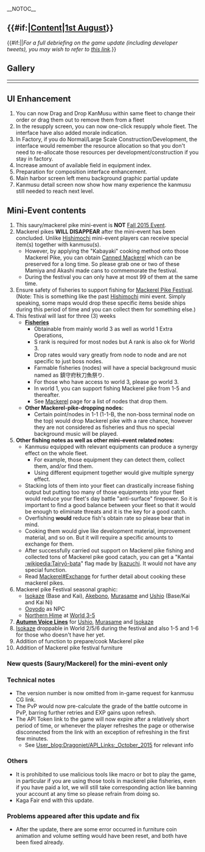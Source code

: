 __NOTOC__
== {{#if:{{{thread|}}}|[[Partials/Updates/2015_October_9th/Content|Content]]|[[Thread:338546|1st August]]}} ==
{{#if:{{{thread|}}}||''For a full debriefing on the game update (including developer tweets), you may wish to refer to [[Partials/Updates/2015_October_9th|this link]].''}}

==Gallery==
{| class="wikitable" style="width:250px;"
|-
| style="width:150px;" | {{ShipGraphicKai|Akebono/Mackerel Pike Festival|size=100px}}
| style="width:150px;" | {{ShipGraphicKai|Murasame/Mackerel Pike Festival|size=100px}}
| style="width:150px;" | {{ShipGraphicKai|Ushio/Mackerel Pike Festival|size=100px}}
| style="width:150px;" | {{ShipGraphicKai|Ushio/Kai Ni Mackerel Pike Festival|size=100px}}
| style="width:150px;" | {{ShipGraphicKai|Isokaze/Mackerel Pike Festival|size=100px}}
| style="width:150px;" | {{ShipGraphicKai|Isokaze/Kai Mackerel Pike Festival|size=100px}}
|}

==UI Enhancement==
#You can now Drag and Drop KanMusu within same fleet to change their order or drag them out to remove them from a fleet
#In the resupply screen, you can now one-click resupply whole fleet. The interface have also added morale indication.
#In Factory, if you do Normal/Large Scale Construction/Development, the interface would remember the resource allocation so that you don't need to re-allocate those resources per development/construction if you stay in factory.
#Increase amount of available field in equipment index. 
#Preparation for composition interface enhancement.
#Main harbor screen left menu background graphic partial update
#Kanmusu detail screen now show how many experience the kanmusu still needed to reach next level.

==Mini-Event contents==
# This saury/mackerel pike mini-event  is '''NOT''' [[Fall 2015 Event]].
# Mackerel pikes '''WILL DISAPPEAR''' after the mini-event has been concluded. Unlike [[Hishimochi]] mini-event players can receive special item(s) together with kanmusu(s).
#* However, by applying the "Kabayaki" cooking method onto those Mackerel Pike, you can obtain [[Canned Mackerel]] which can be preserved for a long time. So please grab one or two of these Mamiya and Akashi made cans to commemorate the festival.
#* During the festival you can only have at most 99 of them at the same time.
# Ensure safety of fisheries to support fishing for [[Mackerel|Mackerel Pike Festival]]. (Note: This is something like the past [[Hishimochi]] mini event. Simply speaking, some maps would drop these specific items beside ships during this period of time and you can collect them for something else.)
# This festival will last for three (3) weeks
#* [[Mackerel|'''Fisheries''']]
#** Obtainable from mainly world 3 as well as world 1 Extra Operations, 
#** S rank is required for most nodes but A rank is also ok for World 3.
#** Drop rates would vary greatly from node to node and are not specific to just boss nodes.
#** Farmable fisheries (nodes) will have a special background music named as 鎮守府秋刀魚祭り.
#** For those who have access to world 3, please go world 3.
#** In world 1, you can support fishing Mackerel pike from 1-5 and thereafter.
#** See [[Mackerel]] page for a list of nodes that drop them.
#* '''Other Mackerel-pike-dropping nodes:'''
#** Certain point/nodes in 1-1 (1-1-B, the non-boss terminal node on the top) would drop Mackerel pike with a rare chance, however they are not considered as fisheries and thus no special background music will be played.
# '''Other fishing notes as well as other mini-event related notes:'''
#* Kanmusu equipped with relevant equipments can produce a synergy effect on the whole fleet.
#** For example, those equipment they can detect them, collect them, and/or find them.
#** Using different equipment together would give multiple synergy effect.
#* Stacking lots of them into your fleet can drastically increase fishing output but putting too many of those equipments into your fleet would reduce your fleet's day battle "anti-surface" firepower. So it is important to find a good balance between your fleet so that it would be enough to eliminate threats and it is the key for a good catch.
#* Overfishing '''would''' reduce fish's obtain rate so please bear that in mind.
#* Cooking them would give like development material, improvement material, and so on. But it will require a specific amounts to exchange for them.
#* After successfully carried out support on Mackerel pike fishing and collected tons of Mackerel pike good catach, you can get a "Kantai [[:wikipedia:Tairyō-bata]]" flag made by [[Ikazuchi]]. It would not have any special function.
#* Read [[Mackerel#Exchange]] for further detail about cooking these mackerel pikes.
# Mackerel pike Festival seasonal graphic:
#* [[Isokaze/Gallery|Isokaze]] (Base and Kai), [[Akebono/Gallery|Akebono]], [[Murasame/Gallery|Murasame]] and [[Ushio/Gallery|Ushio]] (Base/Kai and Kai Ni)
#* [[Ooyodo]] as NPC
#* [[Northern Princess|Northern Hime]] at [[World_3#World_3-5_.E3.80.90Extra_Operation.E3.80.91_.E5.8C.97.E6.96.B9AL.E6.B5.B7.E5.9F.9F_Aleutian_Islands_Campaign|World 3-5]]
# '''[[Seasonal/Fall_2015|Autumn Voice Lines]]''' for [[Ushio]], [[Murasame]] and [[Isokaze]]
# [[Isokaze]] droppable in World 2/5/6 during the festival and also 1-5 and 1-6 for those who doesn't have her yet.
# Addition of function to prepare/cook Mackerel pike
# Addition of Mackerel pike festival furniture

===New quests (Saury/Mackerel) for the mini-event only===
{{QuestList|
{{Quest
|ID = BF1
|Title_JP = 秋刀魚漁：「秋刀魚」を収穫しよう！
|Title_EN = Pacific saury fishing: Let's go fish some saury!
|Requirements = Have 3 sauries in your inventory.
|Rewards_RSC = 300 / 0 / 0 / 0
|Rewards_Items = [[File:Sonar.png|30px|link=Type 93 Passive Sonar]][[Type 93 Passive Sonar]] X 1<br />[[File:Furniture fairy.png|30px|link=Furniture]][[Furniture|Furniture Fairy]] X 1
|Note = Unlocks: [[#BF2|BF2]]
}}
{{Quest
|ID = BF2
|Title_JP = 秋刀魚漁：「秋刀魚」をもっと収穫しなきゃ！
|Title_EN = Pacific saury fishing: Gotta get more saury!
|Requirements = Have 10 sauries in your inventory.
|Rewards_RSC = 550 / 0 / 0 / 0
|Rewards_Items = [[File:Sonar.png|30px|link=Type 3 SONAR]][[Type 3 SONAR]] X 1<br />[[File:Food supply ship irako.png|30px|link=Fatigue]][[Fatigue#Food_Supply_Ship_.22Irako.22|"Irako"]] X 3
|Note = Requires: [[#BF1|BF1]]<br>Unlocks: [[#BF3|BF3]]
}}
{{Quest
|ID = BF3
|Title_JP = 秋刀魚漁：もっと頑張ってもいいのよ！
|Title_EN = Pacific saury fishing: You can keep fishing, you know. Just saying.
|Requirements = Have 30 sauries in your inventory.
|Rewards_RSC = 800 / 300 / 300 / 300
|Rewards_Items = [[File:Sonar.png|30px|link=Type 4 Passive Sonar]][[Type 4 Passive Sonar]] X 1 <br />Fleet Fishery Banner
|Note = Requires: [[#BF2|BF2]]
}}
}}

===Technical notes===
* The version number is now omitted from in-game request for kanmusu CG link.
* The PvP would now pre-calculate the grade of the battle outcome in PvP, barring further retries and EXP gains upon refresh.
* The API Token link to the game will now expire after a relatively short period of time, or whenever the player refreshes the page or otherwise disconnected from the link with an exception of refreshing in the first few minutes.
** See [[User_blog:Dragonjet/API_Links:_October_2015]] for relevant info

===Others===
* It is prohibited to use malicious tools like macro or bot to play the game, in particular if you are using those tools in mackerel pike fisheries, even if you have paid a lot, we will still take corresponding action like banning your account at any time so please refrain from doing so.
* Kaga Fair end with this update.

===Problems appeared after this update and fix===
* After the update, there are some error occurred in furniture coin animation and volume setting would have been reset, and both have been fixed already.